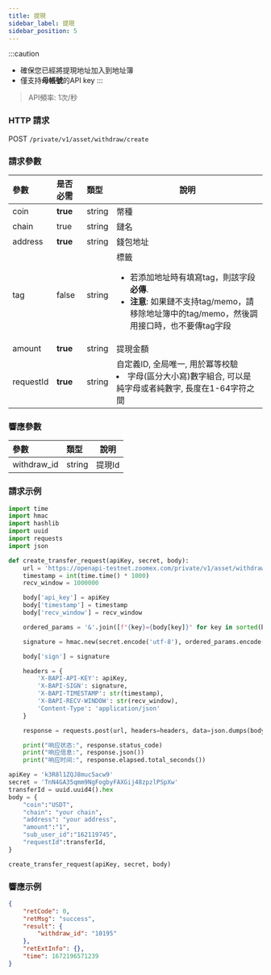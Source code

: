 ```yaml
---
title: 提現
sidebar_label: 提現
sidebar_position: 5
---
```


:::caution
* 確保您已經將提現地址加入到地址簿
* 僅支持**母帳號**的API key
:::

> API頻率: 1次/秒


### HTTP 請求
POST `/private/v1/asset/withdraw/create`

### 請求參數
| 參數 | 是否必需 | 類型 | 說明|
|:----- |:-------|:-----|------ |
|coin |**true** |string |幣種 |
|chain |true |string |鏈名 |
|address |**true** |string |錢包地址 |
|tag |false |string |標籤 <ul><li>若添加地址時有填寫tag，則該字段**必傳**.</li> <li>**注意**: 如果鏈不支持tag/memo，請移除地址簿中的tag/memo，然後調用接口時，也不要傳tag字段</li></ul> |
|amount |**true** |string |提現金額 |
|requestId |**true** |string |自定義ID, 全局唯一, 用於冪等校驗<li>字母(區分大小寫)數字組合, 可以是純字母或者純數字, 長度在1-64字符之間</li> |

### 響應參數
| 參數 | 類型 | 說明|
|:----- |:-----|----- |
|withdraw_id |string|提現Id |

### 請求示例

```python
import time
import hmac
import hashlib
import uuid
import requests
import json

def create_transfer_request(apiKey, secret, body):
    url = 'https://openapi-testnet.zoomex.com/private/v1/asset/withdraw/create'
    timestamp = int(time.time() * 1000)
    recv_window = 1000000

    body['api_key'] = apiKey
    body['timestamp'] = timestamp
    body['recv_window'] = recv_window

    ordered_params = '&'.join([f"{key}={body[key]}" for key in sorted(body.keys())])

    signature = hmac.new(secret.encode('utf-8'), ordered_params.encode('utf-8'), hashlib.sha256).hexdigest()

    body['sign'] = signature

    headers = {
        'X-BAPI-API-KEY': apiKey,
        'X-BAPI-SIGN': signature,
        'X-BAPI-TIMESTAMP': str(timestamp),
        'X-BAPI-RECV-WINDOW': str(recv_window),
        'Content-Type': 'application/json'
    }

    response = requests.post(url, headers=headers, data=json.dumps(body))

    print("响应状态:", response.status_code)
    print("响应信息:", response.json())
    print("响应时间:", response.elapsed.total_seconds())

apiKey = 'k3R8l1ZQJ8muc5acw9'
secret = 'TnN4GA35qmm9NgFogbyFAXGij48zpzlPSpXw'
transferId = uuid.uuid4().hex
body = {
    "coin":"USDT",
    "chain": "your chain",
    "address": "your address",
    "amount":"1",
    "sub_user_id":"162119745",
    "requestId":transferId,
}

create_transfer_request(apiKey, secret, body)

```

### 響應示例

```json
{
    "retCode": 0,
    "retMsg": "success",
    "result": {
        "withdraw_id": "10195"
    },
    "retExtInfo": {},
    "time": 1672196571239
}
```
